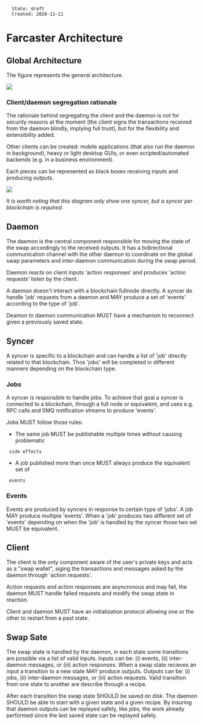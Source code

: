 <pre>
  State: draft
  Created: 2020-11-11
</pre>

=Farcaster Architecture=

==Global Architecture==

The figure represents the general architecture.

<img src="images/arch.png">

===Client/daemon segregation rationale===

The rationale behind segregating the client and the daemon is not for security
reasons at the moment (the client signs the transactions received from the
daemon blindly, implying full trust), but for the flexibility and extensibility
added.

Other clients can be created: mobile applications (that also run the daemon in
background), heavy or light desktop GUIs, or even scripted/automated backends
(e.g. in a business environment).

Each pieces can be represented as black boxes receiving inputs and producing
outputs.

<img src="images/global-arch.jpg">

''It is worth noting that this diagram only show one syncer, but a syncer per
blockchain is required.''

==Daemon==

The daemon is the central component responsible for moving the state of the swap
accordingly to the received outputs. It has a bidirectional communication
channel with the other daemon to coordinate on the global swap parameters and
inter-daemon communication during the swap period.

Daemon reacts on client inputs 'action responses' and produces 'action requests'
listen by the client.

A daemon doesn't interact with a blockchain fullnode directly. A syncer do
handle 'job' requests from a daemon and MAY produce a set of 'events' according
to the type of 'job'.

Deamon to daemon communication MUST have a mechanism to reconnect given a
previously saved state.

==Syncer==

A syncer is specific to a blockchain and can handle a list of 'job' directly
related to that blockchain. Thos 'jobs' will be completed in different manners
depending on the blockchain type.

===Jobs===

A syncer is responsible to handle jobs. To achieve that goal a syncer is
connected to a blockchain, through a full node or equivalent, and uses e.g. RPC
calls and 0MQ notification streams to produce 'events'.

Jobs MUST follow those rules:

* The same job MUST be publishable multiple times without causing problematic
  side effects
* A job published more than once MUST always produce the equivalent set of
  events

===Events===

Events are produced by syncers in response to certain type of 'jobs'. A job MAY
produce multiple 'events'. When a 'job' produces two different set of 'events'
depending on when the 'job' is handled by the syncer those two set MUST be
equivalent.

==Client==

The client is the only component aware of the user's private keys and acts as a
"swap wallet", siging the transactions and messages asked by the daemon through
'action requests'.

Action requests and action responses are asyncronous and may fail, the daemon
MUST handle failed requests and modify the swap state in reaction.

Client and daemon MUST have an initialization protocol allowing one or the other
to restart from a past state.

==Swap Sate==

The swap state is handled by the daemon, in each state some transitions are
possible via a list of valid inputs. Inputs can be: (i) events, (ii)
inter-daemon messages, or (iii) action responses. When a swap state recieves an
input a transition to a new state MAY produce outputs. Outputs can be: (i) jobs,
(ii) inter-daemon messages, or (iii) action requests. Valid transition from one
state to another are describe through a recipe.

After each transition the swap state SHOULD be saved on disk. The daemon SHOULD
be able to start with a given state and a given recipe. By insuring that daemon
outputs can be replayed safely, like jobs, the work already performed since the
last saved state can be replayed safely.

